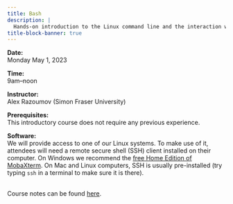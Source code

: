 ```yaml
---
title: Bash
description: |
  Hands-on introduction to the Linux command line and the interaction with a remote server.
title-block-banner: true
---
```


:::{.topdef}

**Date:** \
Monday May 1, 2023

**Time:** \
9am–noon

**Instructor:** \
Alex Razoumov (Simon Fraser University)

**Prerequisites:** \
This introductory course does not require any previous experience.

**Software:** \
We will provide access to one of our Linux systems. To make use of it, attendees will need a remote secure shell (SSH) client installed on their computer. On Windows we recommend the [free Home Edition of MobaXterm](https://mobaxterm.mobatek.net/download.html). On Mac and Linux computers, SSH is usually pre-installed (try typing `ssh` in a terminal to make sure it is there).

:::

<br>
Course notes can be found [here](https://wgpages.netlify.app/bash-in-summer).
